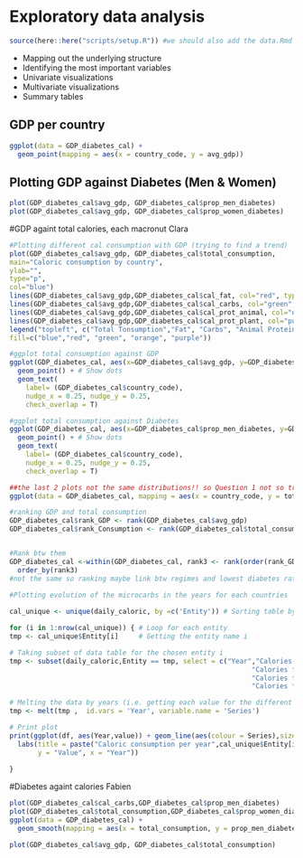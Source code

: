 # Exploratory data analysis

```r
source(here::here("scripts/setup.R")) #we should also add the data.Rmd file no ?
```

* Mapping out the underlying structure
* Identifying the most important variables
* Univariate visualizations
* Multivariate visualizations
* Summary tables



## GDP per country

```r
ggplot(data = GDP_diabetes_cal) +
  geom_point(mapping = aes(x = country_code, y = avg_gdp))
```


## Plotting GDP against Diabetes (Men & Women)
```r
plot(GDP_diabetes_cal$avg_gdp, GDP_diabetes_cal$prop_men_diabetes)
plot(GDP_diabetes_cal$avg_gdp, GDP_diabetes_cal$prop_women_diabetes)
```


#GDP againt total calories, each macronut Clara

```r
#Plotting different cal consumption with GDP (trying to find a trend)
plot(GDP_diabetes_cal$avg_gdp, GDP_diabetes_cal$total_consumption,
main="Caloric consumption by country",
ylab="",
type="p",
col="blue")
lines(GDP_diabetes_cal$avg_gdp,GDP_diabetes_cal$cal_fat, col="red", type="p")
lines(GDP_diabetes_cal$avg_gdp,GDP_diabetes_cal$cal_carbs, col="green", type="p")
lines(GDP_diabetes_cal$avg_gdp,GDP_diabetes_cal$cal_prot_animal, col="orange", type="p")
lines(GDP_diabetes_cal$avg_gdp,GDP_diabetes_cal$cal_prot_plant, col="purple", type="p")
legend("topleft", c("Total Tonsumption","Fat", "Carbs", "Animal Protein", "Plant Protein"),
fill=c("blue","red", "green", "orange", "purple"))

#ggplot total consumption against GDP
ggplot(GDP_diabetes_cal, aes(x=GDP_diabetes_cal$avg_gdp, y=GDP_diabetes_cal$total_consumption)) +
  geom_point() + # Show dots
  geom_text(
    label= (GDP_diabetes_cal$country_code),  
    nudge_x = 0.25, nudge_y = 0.25, 
    check_overlap = T)

#ggplot total consumption against Diabetes
ggplot(GDP_diabetes_cal, aes(x=GDP_diabetes_cal$prop_men_diabetes, y=GDP_diabetes_cal$total_consumption)) +
  geom_point() + # Show dots
  geom_text(
    label= (GDP_diabetes_cal$country_code),  
    nudge_x = 0.25, nudge_y = 0.25, 
    check_overlap = T)

##the last 2 plots not the same distributions!! so Question 1 not so trivial after all
ggplot(data = GDP_diabetes_cal, mapping = aes(x = country_code, y = total_consumption, color = as.factor("country_name"))) + geom_point()

#ranking GDP and total consumption 
GDP_diabetes_cal$rank_GDP <- rank(GDP_diabetes_cal$avg_gdp)
GDP_diabetes_cal$rank_Consumption <- rank(GDP_diabetes_cal$total_consumption)


#Rank btw them 
GDP_diabetes_cal <-within(GDP_diabetes_cal, rank3 <- rank(order(rank_GDP, rank_Consumption), ties.method='first'))
  order_by(rank3)
#not the same so ranking maybe link btw regimes and lowest diabetes rates??
  
#Plotting evolution of the microcarbs in the years for each countries 

cal_unique <- unique(daily_caloric, by =c('Entity')) # Sorting table by entity (unique)

for (i in 1:nrow(cal_unique)) { # Loop for each entity 
tmp <- cal_unique$Entity[i]     # Getting the entity name i

# Taking subset of data table for the chosen entity i 
tmp <- subset(daily_caloric,Entity == tmp, select = c("Year","Calories from animal protein (FAO (2017))",
                                                            "Calories from plant protein (FAO (2017))",
                                                            "Calories from fat (FAO (2017))",
                                                            "Calories from carbohydrates (FAO (2017))"))

# Melting the data by years (i.e. getting each value for the different rows for each years) 
tmp <- melt(tmp ,  id.vars = 'Year', variable.name = 'Series')

# Print plot
print(ggplot(df, aes(Year,value)) + geom_line(aes(colour = Series),size = 2) +
  labs(title = paste("Caloric consumption per year",cal_unique$Entity[i]),
       y = "Value", x = "Year"))
  
} 
```






#Diabetes againt calories Fabien

```r
plot(GDP_diabetes_cal$cal_carbs,GDP_diabetes_cal$prop_men_diabetes)
plot(GDP_diabetes_cal$total_consumption,GDP_diabetes_cal$prop_women_diabetes)
ggplot(data = GDP_diabetes_cal) +
  geom_smooth(mapping = aes(x = total_consumption, y = prop_men_diabetes))
```


```r
plot(GDP_diabetes_cal$avg_gdp, GDP_diabetes_cal$total_consumption)
```



